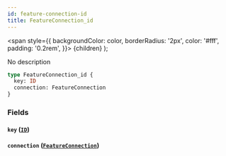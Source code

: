 ```yaml
---
id: feature-connection-id
title: FeatureConnection_id
---
```


<span
style={{
      backgroundColor: color,
      borderRadius: '2px',
      color: '#fff',
      padding: '0.2rem',
    }}>
{children}
</span>
);

No description

```graphql
type FeatureConnection_id {
  key: ID
  connection: FeatureConnection
}
```

### Fields

#### `key` ([`ID`](/v1/scalars/id))

#### `connection` ([`FeatureConnection`](/v1/objects/feature-connection))
